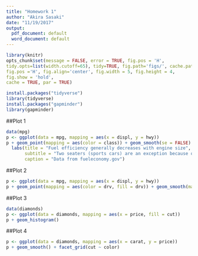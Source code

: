 ```yaml
---
title: "Homework 1"
author: "Akira Sasaki"
date: "11/19/2017"
output:
  pdf_document: default
  word_document: default
---
```


```r
library(knitr)
opts_chunk$set(message = FALSE, error = TRUE, fig.pos = 'H', 
tidy.opts=list(width.cutoff=65), tidy=TRUE, fig.path='figs/', cache.path='cache/graphics-', 
fig.pos ='H', fig.align='center', fig.width = 5, fig.height = 4, 
fig.show = 'hold',
cache = TRUE, par = TRUE)
```

```r
install.packages("tidyverse")
library(tidyverse)
install.packages("gapminder")
library(gapminder)
```

##Plot 1
```r
data(mpg)
p <- ggplot(data = mpg, mapping = aes(x = displ, y = hwy))
p + geom_point(mapping = aes(color = class)) + geom_smooth(se = FALSE) +
  labs(title = "Fuel efficiency generally decreases with engine size",
       subtitle = "Two seaters (sports cars) are an exception because of their light weight",
       caption = "Data from fueleconomy.gov")
```

##Plot 2
```r
p <- ggplot(data = mpg, mapping = aes(x = displ, y = hwy))
p + geom_point(mapping = aes(color = drv, fill = drv)) + geom_smooth(mapping = aes(linetype = drv), se = FALSE)
```

##Plot 3
```r
data(diamonds)
p <- ggplot(data = diamonds, mapping = aes(x = price, fill = cut))
p + geom_histogram()
```

##Plot 4
```r
p <- ggplot(data = diamonds, mapping = aes(x = carat, y = price))
p + geom_smooth() + facet_grid(cut ~ color)
```